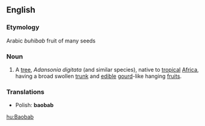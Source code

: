 ==English==
===Etymology===
Arabic ''buhibab'' fruit of many seeds
===Noun===
{{wikipedia}}
#A [[tree]], ''Adansonia digitata'' (and similar species), native to [[tropical]] [[Africa]], having a broad swollen [[trunk]] and [[edible]] [[gourd]]-like hanging [[fruit]]s.
===Translations===
*Polish: '''baobab'''

[[hu:Baobab]]